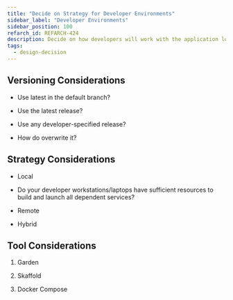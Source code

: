 ```yaml
---
title: "Decide on Strategy for Developer Environments"
sidebar_label: "Developer Environments"
sidebar_position: 100
refarch_id: REFARCH-424
description: Decide on how developers will work with the application locally
tags:
  - design-decision
---
```



## Versioning Considerations

- Use latest in the default branch?

- Use the latest release?

- Use any developer-specified release?

- How do overwrite it?

## Strategy Considerations

- Local

- Do your developer workstations/laptops have sufficient resources to build and launch all dependent services?

- Remote

- Hybrid

## Tool Considerations

1. Garden

2. Skaffold

3. Docker Compose
